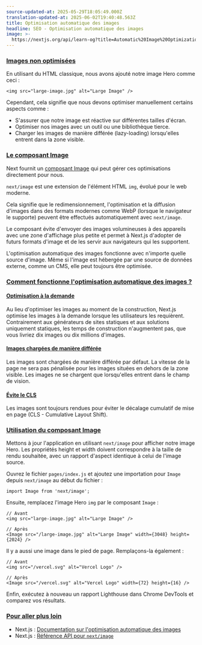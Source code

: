 ```yaml
---
source-updated-at: 2025-05-29T18:05:49.000Z
translation-updated-at: 2025-06-02T19:40:48.563Z
title: Optimisation automatique des images
headline: SEO - Optimisation automatique des images
image: >-
  https://nextjs.org/api/learn-og?title=Automatic%20Image%20Optimization&amp;chapter=24
---
```


### [Images non optimisées](#unoptimized-images)

En utilisant du HTML classique, nous avons ajouté notre image Hero comme ceci :

```
<img src="large-image.jpg" alt="Large Image" />
```

Cependant, cela signifie que nous devons optimiser manuellement certains aspects comme :

*   S'assurer que notre image est réactive sur différentes tailles d'écran.
*   Optimiser nos images avec un outil ou une bibliothèque tierce.
*   Charger les images de manière différée (lazy-loading) lorsqu'elles entrent dans la zone visible.

### [Le composant Image](#the-image-component)

Next fournit un [composant Image](/docs/api-reference/next/image) qui peut gérer ces optimisations directement pour nous.

`next/image` est une extension de l'élément HTML `img`, évolué pour le web moderne.

Cela signifie que le redimensionnement, l'optimisation et la diffusion d'images dans des formats modernes comme WebP (lorsque le navigateur le supporte) peuvent être effectués automatiquement avec `next/image`.

Le composant évite d'envoyer des images volumineuses à des appareils avec une zone d'affichage plus petite et permet à Next.js d'adopter de futurs formats d'image et de les servir aux navigateurs qui les supportent.

L'optimisation automatique des images fonctionne avec n'importe quelle source d'image. Même si l'image est hébergée par une source de données externe, comme un CMS, elle peut toujours être optimisée.

### [Comment fonctionne l'optimisation automatique des images ?](#how-does-automatic-image-optimization-work)

#### [Optimisation à la demande](#on-demand-optimization)

Au lieu d'optimiser les images au moment de la construction, Next.js optimise les images à la demande lorsque les utilisateurs les requièrent. Contrairement aux générateurs de sites statiques et aux solutions uniquement statiques, les temps de construction n'augmentent pas, que vous livriez dix images ou dix millions d'images.

#### [Images chargées de manière différée](#lazy-loaded-images)

Les images sont chargées de manière différée par défaut. La vitesse de la page ne sera pas pénalisée pour les images situées en dehors de la zone visible. Les images ne se chargent que lorsqu'elles entrent dans le champ de vision.

#### [Évite le CLS](#avoids-cls)

Les images sont toujours rendues pour éviter le décalage cumulatif de mise en page (CLS - Cumulative Layout Shift).

### [Utilisation du composant Image](#using-the-image-component)

Mettons à jour l'application en utilisant `next/image` pour afficher notre image Hero. Les propriétés height et width doivent correspondre à la taille de rendu souhaitée, avec un rapport d'aspect identique à celui de l'image source.

Ouvrez le fichier `pages/index.js` et ajoutez une importation pour `Image` depuis `next/image` au début du fichier :

```
import Image from 'next/image';
```

Ensuite, remplacez l'image Hero `img` par le composant `Image` :

```
// Avant
<img src="large-image.jpg" alt="Large Image" />
 
// Après
<Image src="/large-image.jpg" alt="Large Image" width={3048} height={2024} />
```

Il y a aussi une image dans le pied de page. Remplaçons-la également :

```
// Avant
<img src="/vercel.svg" alt="Vercel Logo" />
 
// Après
<Image src="/vercel.svg" alt="Vercel Logo" width={72} height={16} />
```

Enfin, exécutez à nouveau un rapport Lighthouse dans Chrome DevTools et comparez vos résultats.

### [Pour aller plus loin](#further-reading)

*   Next.js : [Documentation sur l'optimisation automatique des images](/docs/basic-features/image-optimization)
*   Next.js : [Référence API pour `next/image`](/docs/api-reference/next/image)